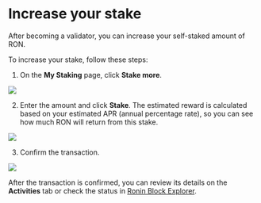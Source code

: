 
# Increase your stake

After becoming a validator, you can increase your self-staked amount of RON.

To increase your stake, follow these steps:
1. On the **My Staking** page, click **Stake more**.

<img src={stepOne} width={480} />

2. Enter the amount and click **Stake**. The estimated reward is calculated based on your estimated APR (annual percentage rate), so you can see how much RON will return from this stake.

<img src={stepTwo} width={416} />

3. Confirm the transaction.

<img src={confirmTransaction} width={375} />

After the transaction is confirmed, you can review its details on the **Activities** tab or check the status in [Ronin Block Explorer](https://saigon-explorer.roninchain.com/).